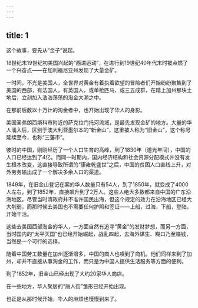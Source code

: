 ```yaml
---
---
---
```

title: 1
---



这个故事，要先从“金子”说起。

18世纪末19世纪初美国兴起的“西进运动”，在进行到19世纪40年代末时被点燃了一个兴奋点——在加利福尼亚州发现了大量金矿。

一时间，不光是美国人，全世界对黄金有着执着欲望的冒险者们开始纷纷聚集到了美国的西部，有法国人，有英国人，或单枪匹马，或三五成群，在踏上加州那块土地后，立刻加入浩浩荡荡的淘金大潮之中。

在那前后数以十万计的淘金者中，也开始出现了华人的身影。

美国圣弗朗西斯科市附近的萨克拉门托河流域，是最先发现金矿的地方。大量的华人涌入后，区别于澳大利亚墨尔本的“新金山”，这里被人称为“旧金山”，这个称号延续至今，也称“三藩市”。

彼时的中国，刚刚经历了一个人口生育的高峰，到了1830年（道光年间），中国的人口已经达到了4亿。而同一时期内，国内经济结构和社会资源分配模式并没有发生根本改变，这直接导致所谓的“康雍乾盛世”之后，中国的贫困人口直线上升，对外劳务输出成了一个解决多余人口的渠道。

1849年，在旧金山登记在案的华人数量只有54人，到了1850年，就变成了4000人左右，到了1852年，直接飙升到了2万人。这些人绝大多数都来自中国的广东沿海地区。尽管当时清政府并不准许国民出海，但这个规定的效力在沿海地区已经大大削弱，而那时候去美国也不需要任何护照和签证——上船，过海，下船，登陆，开始干活。

这些去美国西部淘金的华人，一方面自然有追寻“黄金”的发财梦想，而另一方面，当时国内的“太平天国”也已经开始崛起，战乱四起，去海外谋生、糊口乃至赚钱，当然是一个可行的选择。

随着中国劳工数量在加州逐渐增多，中国的商人也嗅到了商机。他们同样来到了加州，却并不直接从事淘金的工作，而只是为中国人提供生活服务等方面的便利。

到了1852年，旧金山已经出现了大约20家华人商店。

在一些地方，华人聚居的“唐人街”雏形已经开始出现。

也正是从那时候开始，华人的麻烦也慢慢到来了。